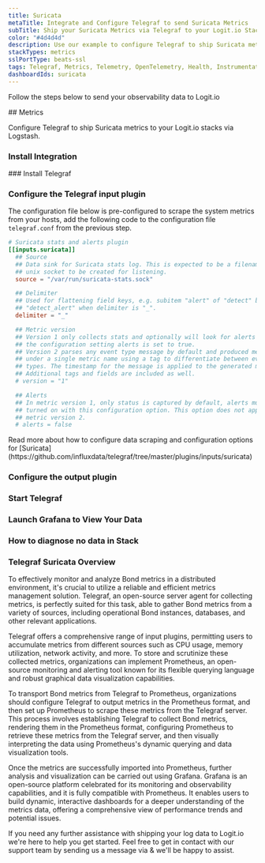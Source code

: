 ```yaml
---
title: Suricata
metaTitle: Integrate and Configure Telegraf to send Suricata Metrics
subTitle: Ship your Suricata Metrics via Telegraf to your Logit.io Stack
color: "#4d4d4d"
description: Use our example to configure Telegraf to ship Suricata metrics to your Logit.io stacks. Configure Telegraf to send Suricata metrics to Logstash or Elastic.
stackTypes: metrics
sslPortType: beats-ssl
tags: Telegraf, Metrics, Telemetry, OpenTelemetry, Health, Instrumentation, Suricata, Network Security, Monitoring
dashboardIds: suricata
---
```


Follow the steps below to send your observability data to Logit.io

<Steps>
  ## Metrics

  Configure Telegraf to ship Suricata metrics to your Logit.io stacks via Logstash.
  
  ### Install Integration
  <InstallIntegration/>
  ### Install Telegraf

  <InstallTelegraf />

  ### Configure the Telegraf input plugin

  The configuration file below is pre-configured to scrape the system metrics from your hosts, add the following code to the configuration file `telegraf.conf` from the previous step.

  ```toml copy
  # Suricata stats and alerts plugin
  [[inputs.suricata]]
    ## Source
    ## Data sink for Suricata stats log. This is expected to be a filename of a
    ## unix socket to be created for listening.
    source = "/var/run/suricata-stats.sock"

    ## Delimiter
    ## Used for flattening field keys, e.g. subitem "alert" of "detect" becomes
    ## "detect_alert" when delimiter is "_".
    delimiter = "_"

    ## Metric version
    ## Version 1 only collects stats and optionally will look for alerts if
    ## the configuration setting alerts is set to true.
    ## Version 2 parses any event type message by default and produced metrics
    ## under a single metric name using a tag to differentiate between event
    ## types. The timestamp for the message is applied to the generated metric.
    ## Additional tags and fields are included as well.
    # version = "1"

    ## Alerts
    ## In metric version 1, only status is captured by default, alerts must be
    ## turned on with this configuration option. This option does not apply for
    ## metric version 2.
    # alerts = false
  ```

  <Callout type="info">
    Read more about how to configure data scraping and configuration options for [Suricata](https://github.com/influxdata/telegraf/tree/master/plugins/inputs/suricata)
  </Callout>

  ### Configure the output plugin

  <TelegrafOutputPlugin />

  ### Start Telegraf

  <StartTelegraf />

  ### Launch Grafana to View Your Data

  <LaunchVisualizer type="metrics" />

  ### How to diagnose no data in Stack

  <DiagnoseNoData />

</Steps>

### Telegraf Suricata Overview

To effectively monitor and analyze Bond metrics in a distributed environment, it's crucial to utilize a 
reliable and efficient metrics management solution. Telegraf, an open-source server agent for collecting 
metrics, is perfectly suited for this task, able to gather Bond metrics from a variety of sources, 
including operational Bond instances, databases, and other relevant applications.

Telegraf offers a comprehensive range of input plugins, permitting users to accumulate metrics from 
different sources such as CPU usage, memory utilization, network activity, and more. To store and 
scrutinize these collected metrics, organizations can implement Prometheus, an open-source monitoring 
and alerting tool known for its flexible querying language and robust graphical data visualization capabilities.

To transport Bond metrics from Telegraf to Prometheus, organizations should configure Telegraf to 
output metrics in the Prometheus format, and then set up Prometheus to scrape these metrics from the 
Telegraf server. This process involves establishing Telegraf to collect Bond metrics, rendering them 
in the Prometheus format, configuring Prometheus to retrieve these metrics from the Telegraf server, 
and then visually interpreting the data using Prometheus's dynamic querying and data visualization tools.

Once the metrics are successfully imported into Prometheus, further analysis and visualization can be 
carried out using Grafana. Grafana is an open-source platform celebrated for its monitoring and 
observability capabilities, and it is fully compatible with Prometheus. It enables users to build dynamic, 
interactive dashboards for a deeper understanding of the metrics data, offering a comprehensive view of performance trends and potential issues.

If you need any further assistance with shipping your log data to Logit.io we're here to help you get started. 
Feel free to get in contact with our support team by sending us a message via <IntercomButton text="live chat" /> 
& we'll be happy to assist.
